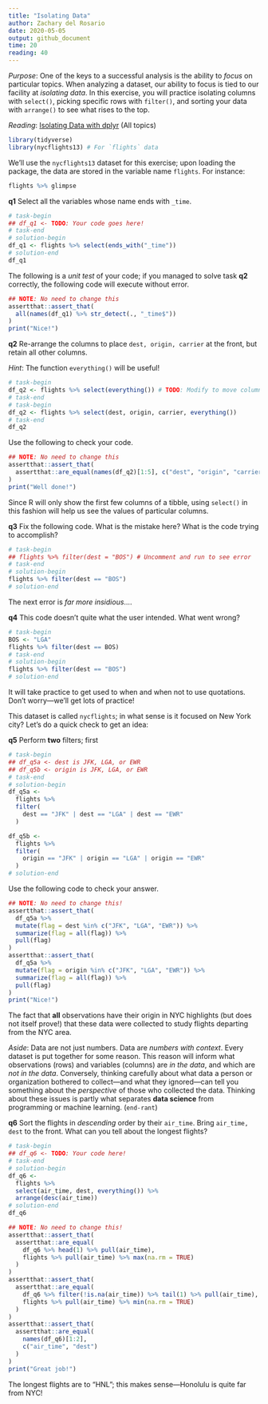 ```yaml
---
title: "Isolating Data"
author: Zachary del Rosario
date: 2020-05-05
output: github_document
time: 20
reading: 40
---
```


*Purpose*: One of the keys to a successful analysis is the ability to *focus* on
particular topics. When analyzing a dataset, our ability to focus is tied to our
facility at *isolating data*. In this exercise, you will practice isolating
columns with `select()`, picking specific rows with `filter()`, and sorting your
data with `arrange()` to see what rises to the top.

*Reading*: [Isolating Data with dplyr](https://rstudio.cloud/learn/primers/2.2) (All topics)

```r
library(tidyverse)
library(nycflights13) # For `flights` data
```

We'll use the `nycflights13` dataset for this exercise; upon loading the
package, the data are stored in the variable name `flights`. For instance:

```r
flights %>% glimpse
```

__q1__ Select all the variables whose name ends with `_time`.

```r
# task-begin
## df_q1 <- TODO: Your code goes here!
# task-end
# solution-begin
df_q1 <- flights %>% select(ends_with("_time"))
# solution-end
df_q1
```

The following is a *unit test* of your code; if you managed to solve task __q2__
correctly, the following code will execute without error.

```r
## NOTE: No need to change this
assertthat::assert_that(
  all(names(df_q1) %>% str_detect(., "_time$"))
)
print("Nice!")
```

__q2__ Re-arrange the columns to place `dest, origin, carrier` at the front, but
retain all other columns.

*Hint*: The function `everything()` will be useful!

```r
# task-begin
df_q2 <- flights %>% select(everything()) # TODO: Modify to move columns to the front
# task-end
# task-begin
df_q2 <- flights %>% select(dest, origin, carrier, everything())
# task-end
df_q2
```

Use the following to check your code.

```r
## NOTE: No need to change this
assertthat::assert_that(
  assertthat::are_equal(names(df_q2)[1:5], c("dest", "origin", "carrier", "year", "month"))
)
print("Well done!")
```

Since R will only show the first few columns of a tibble, using `select()` in
this fashion will help us see the values of particular columns.

__q3__ Fix the following code. What is the mistake here? What is the code trying
to accomplish?

```r
# task-begin
## flights %>% filter(dest = "BOS") # Uncomment and run to see error
# task-end
# solution-begin
flights %>% filter(dest == "BOS")
# solution-end
```

The next error is *far more insidious*....

__q4__ This code doesn't quite what the user intended. What went wrong?

```r
# task-begin
BOS <- "LGA"
flights %>% filter(dest == BOS)
# task-end
# solution-begin
flights %>% filter(dest == "BOS")
# solution-end
```

It will take practice to get used to when and when not to use quotations. Don't
worry---we'll get lots of practice!

This dataset is called `nycflights`; in what sense is it focused on New York
city? Let's do a quick check to get an idea:

__q5__ Perform **two** filters; first

```r
# task-begin
## df_q5a <- dest is JFK, LGA, or EWR
## df_q5b <- origin is JFK, LGA, or EWR
# task-end
# solution-begin
df_q5a <-
  flights %>%
  filter(
    dest == "JFK" | dest == "LGA" | dest == "EWR"
  )

df_q5b <-
  flights %>%
  filter(
    origin == "JFK" | origin == "LGA" | origin == "EWR"
  )
# solution-end
```

Use the following code to check your answer.

```r
## NOTE: No need to change this!
assertthat::assert_that(
  df_q5a %>%
  mutate(flag = dest %in% c("JFK", "LGA", "EWR")) %>%
  summarize(flag = all(flag)) %>%
  pull(flag)
)
assertthat::assert_that(
  df_q5a %>%
  mutate(flag = origin %in% c("JFK", "LGA", "EWR")) %>%
  summarize(flag = all(flag)) %>%
  pull(flag)
)
print("Nice!")
```

<!-- solution-begin -->
The fact that **all** observations have their origin in NYC highlights (but
does not itself prove!) that these data were collected to study flights
departing from the NYC area.
<!-- solution-end -->

*Aside*: Data are not just numbers. Data are *numbers with context*. Every
dataset is put together for some reason. This reason will inform what
observations (rows) and variables (columns) are *in the data*, and which are
*not in the data*. Conversely, thinking carefully about what data a person or
organization bothered to collect---and what they ignored---can tell you
something about the *perspective* of those who collected the data. Thinking
about these issues is partly what separates __data science__ from programming or
machine learning. (`end-rant`)

__q6__ Sort the flights in *descending* order by their `air_time`. Bring
`air_time, dest` to the front. What can you tell about the longest flights?

```r
# task-begin
## df_q6 <- TODO: Your code here!
# task-end
# solution-begin
df_q6 <-
  flights %>%
  select(air_time, dest, everything()) %>%
  arrange(desc(air_time))
# solution-end
df_q6
```

```r
## NOTE: No need to change this!
assertthat::assert_that(
  assertthat::are_equal(
    df_q6 %>% head(1) %>% pull(air_time),
    flights %>% pull(air_time) %>% max(na.rm = TRUE)
  )
)
assertthat::assert_that(
  assertthat::are_equal(
    df_q6 %>% filter(!is.na(air_time)) %>% tail(1) %>% pull(air_time),
    flights %>% pull(air_time) %>% min(na.rm = TRUE)
  )
)
assertthat::assert_that(
  assertthat::are_equal(
    names(df_q6)[1:2],
    c("air_time", "dest")
  )
)
print("Great job!")
```

<!-- solution-begin -->
The longest flights are to "HNL"; this makes sense---Honolulu is quite far
from NYC!
<!-- solution-end -->

<!-- include-exit-ticket -->
